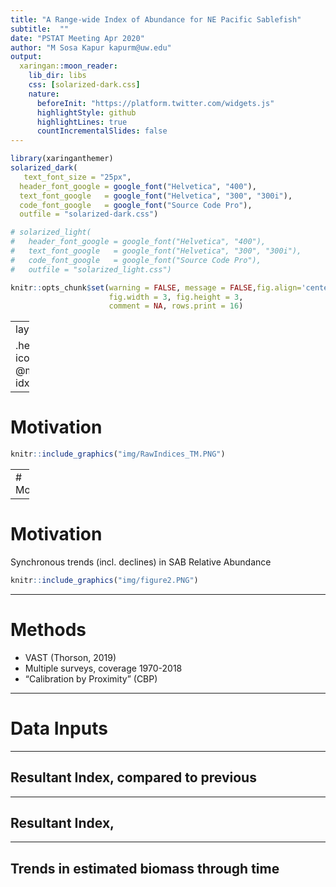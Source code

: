 ```yaml
---
title: "A Range-wide Index of Abundance for NE Pacific Sablefish"
subtitle:  ""
date: "PSTAT Meeting Apr 2020"
author: "M Sosa Kapur kapurm@uw.edu"
output:
  xaringan::moon_reader:
    lib_dir: libs
    css: [solarized-dark.css]
    nature:
      beforeInit: "https://platform.twitter.com/widgets.js"
      highlightStyle: github
      highlightLines: true
      countIncrementalSlides: false
---
```



```r
library(xaringanthemer)
solarized_dark( 
   text_font_size = "25px",
  header_font_google = google_font("Helvetica", "400"),
  text_font_google   = google_font("Helvetica", "300", "300i"),
  code_font_google   = google_font("Source Code Pro"), 
  outfile = "solarized-dark.css")

# solarized_light( 
#   header_font_google = google_font("Helvetica", "400"),
#   text_font_google   = google_font("Helvetica", "300", "300i"),
#   code_font_google   = google_font("Source Code Pro"), 
#   outfile = "solarized_light.css")
```

```r
knitr::opts_chunk$set(warning = FALSE, message = FALSE,fig.align='center',
                      fig.width = 3, fig.height = 3,
                      comment = NA, rows.print = 16)
```

---
layout: true

.header[`r icon::fa('github')` @mkapur/sab-idx]

---

# Motivation
```r
knitr::include_graphics("img/RawIndices_TM.PNG")
```

---
# Motivation
```r
knitr::include_graphics("img/RawIPHC_TM.PNG")
```


---

# Motivation
Synchronous trends (incl. declines) in SAB Relative Abundance

```r
knitr::include_graphics("img/figure2.PNG")
```
---

# Methods
+ VAST (Thorson, 2019)
+ Multiple surveys, coverage 1970-2018
+ "Calibration by Proximity" (CBP)

---

# Data Inputs


---

## Resultant Index, compared to previous

---

## Resultant Index,

---
## Trends in estimated biomass through time